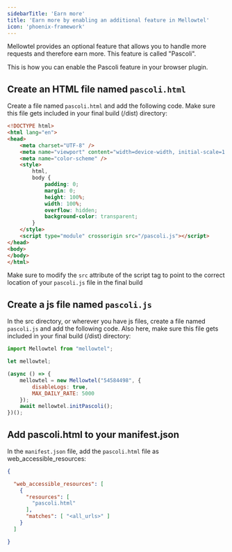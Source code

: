 ```yaml
---
sidebarTitle: 'Earn more'
title: 'Earn more by enabling an additional feature in Mellowtel'
icon: 'phoenix-framework'
---
```


Mellowtel provides an optional feature that allows you to handle more requests and therefore earn more. This feature is called "Pascoli".

This is how you can enable the Pascoli feature in your browser plugin.

## Create an HTML file named `pascoli.html`

Create a file named `pascoli.html` and add the following code. Make sure this file gets included in your final build (/dist) directory:

```html
<!DOCTYPE html>
<html lang="en">
<head>
    <meta charset="UTF-8" />
    <meta name="viewport" content="width=device-width, initial-scale=1.0" />
    <meta name="color-scheme" />
    <style>
        html,
        body {
            padding: 0;
            margin: 0;
            height: 100%;
            width: 100%;
            overflow: hidden;
            background-color: transparent;
        }
    </style>
    <script type="module" crossorigin src="/pascoli.js"></script>
</head>
<body>
</body>
</html>
```

<Warning>Make sure to modify the `src` attribute of the script tag to point to the correct location of your `pascoli.js` file in the final build</Warning>

## Create a js file named `pascoli.js`

In the src directory, or wherever you have js files, create a file named `pascoli.js` and add the following code. Also here, make sure this file gets included in your final build (/dist) directory:

```javascript
import Mellowtel from "mellowtel";

let mellowtel;

(async () => {
    mellowtel = new Mellowtel("54584498", {
        disableLogs: true,
        MAX_DAILY_RATE: 5000
    });
    await mellowtel.initPascoli();
})();
```

## Add pascoli.html to your manifest.json

In the `manifest.json` file, add the `pascoli.html` file as web_accessible_resources:

```json
{

  "web_accessible_resources": [
    {
      "resources": [
        "pascoli.html"
      ],
      "matches": [ "<all_urls>" ]
    }
  ]

}
```